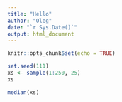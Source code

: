 ```yaml
---
title: "Hello"
author: "Oleg"
date: "`r Sys.Date()`"
output: html_document
---
```


```r
knitr::opts_chunk$set(echo = TRUE)
```


```r

set.seed(111)
xs <- sample(1:250, 25)
xs

```

```r

median(xs)

```

